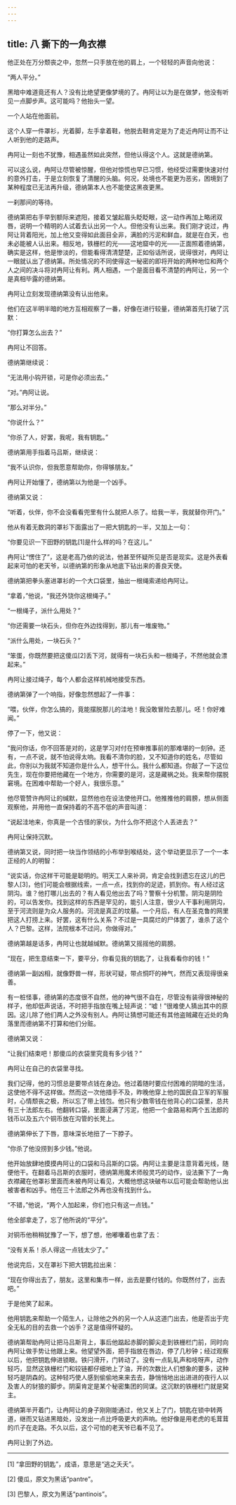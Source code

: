 ```yaml
---
---
---
```

title: 八 撕下的一角衣襟
---




他正处在万分颓丧之中，忽然一只手放在他的肩上，一个轻轻的声音向他说：

“两人平分。”

黑暗中难道竟还有人？没有比绝望更像梦境的了。冉阿让以为是在做梦，他没有听见一点脚步声。这可能吗？他抬头一望。

一个人站在他面前。

这个人穿一件罩衫，光着脚，左手拿着鞋，他脱去鞋肯定是为了走近冉阿让而不让人听到他的走路声。

冉阿让一刻也不犹豫，相遇虽然如此突然，但他认得这个人。这就是德纳第。

可以这么说，冉阿让尽管被惊醒，但他对惊慌也早已习惯，他经受过需要快速对付的意外打击，于是立刻恢复了清醒的头脑。何况，处境也不能更为恶劣，困境到了某种程度已无法再升级，德纳第本人也不能使这黑夜更黑。

一刹那间的等待。

德纳第把右手举到额际来遮阳，接着又皱起眉头眨眨眼，这一动作再加上略闭双唇，说明一个精明的人试着去认出另一个人。但他没有认出来。我们刚才说过，冉阿让背着阳光，加上他又变得如此面目全非，满脸的污泥和鲜血，就是在白天，也未必能被人认出来。相反地，铁栅栏的光——这地窟中的光——正面照着德纳第，确实是这样，他是惨淡的，但能看得清清楚楚，正如俗话所说，说得很对，冉阿让一眼就认出了德纳第。所处情况的不同使得这一秘密的即将开始的两种地位和两个人之间的决斗将对冉阿让有利。两人相遇，一个是面目看不清楚的冉阿让，另一个是真相毕露的德纳第。

冉阿让立刻发现德纳第没有认出他来。

他们在这半明半暗的地方互相观察了一番，好像在进行较量，德纳第首先打破了沉默：

“你打算怎么出去？”

冉阿让不回答。

德纳第继续说：

“无法用小钩开锁，可是你必须出去。”

“对。”冉阿让说。

“那么对半分。”

“你说什么？”

“你杀了人，好罢，我呢，我有钥匙。”

德纳第用手指着马吕斯，继续说：

“我不认识你，但我愿意帮助你，你得够朋友。”

冉阿让开始懂了，德纳第以为他是一个凶手。

德纳第又说：

“听着，伙伴，你不会没看看兜里有什么就把人杀了。给我一半，我就替你开门。”

他从有着无数洞的罩衫下面露出了一把大钥匙的一半，又加上一句：

“你要见识一下田野的钥匙[1]是什么样的吗？在这儿。”

冉阿让“愣住了”，这是老高乃依的说法，他甚至怀疑所见是否是现实。这是外表看起来可怕的老天爷，以德纳第的形象从地底下钻出来的善良天使。

德纳第把拳头塞进罩衫的一个大口袋里，抽出一根绳索递给冉阿让。

“拿着，”他说，“我还外饶你这根绳子。”

“一根绳子，派什么用处？”

“你还需要一块石头，但你在外边找得到，那儿有一堆废物。”

“派什么用处，一块石头？”

“笨蛋，你既然要把这傻瓜[2]丢下河，就得有一块石头和一根绳子，不然他就会漂起来。”

冉阿让接过绳子，每个人都会这样机械地接受东西。

德纳第弹了一个响指，好像忽然想起了一件事：

“喂，伙伴，你怎么搞的，竟能摆脱那儿的洼地！我没敢冒险去那儿。呸！你好难闻。”

停了一下，他又说：

“我问你话，你不回答是对的，这是学习对付在预审推事前的那难堪的一刻钟。还有，一点不说，就不怕说得太响。我看不清你的脸，又不知道你的姓名，尽管如此，你别以为我就不知道你是什么人，想干什么。我什么都知道。你敲了一下这位先生，现在你要把他藏在一个地方，你需要的是河，这是藏祸之处。我来帮你摆脱窘境。在困难中帮助一个好人，我很乐意。”

他尽管赞许冉阿让的缄默，显然他也在设法使他开口。他推推他的肩膀，想从侧面观察他，并用他一直保持着的不高不低的声音叫道：

“说起洼地来，你真是一个古怪的家伙，为什么你不把这个人丢进去？”

冉阿让保持沉默。

德纳第又说，同时把一块当作领结的小布举到喉结处，这个举动更显示了一个一本正经的人的明智：

“说实话，你这样干可能是聪明的。明天工人来补洞，肯定会找到遗忘在这儿的巴黎人[3]，他们可能会根据线索，一点一点，找到你的足迹，抓到你。有人经过这阴沟。谁？他打哪儿出去的？有人看见他出去了吗？警察十分机警。阴沟是阴险的，可以告发你。找到这样的东西是罕见的，能引人注意，很少人干事利用阴沟，至于河流则是为众人服务的。河流是真正的坟墓。一个月后，有人在圣克鲁的网里把这人打捞上来。好罢，这有什么关系？不过是一具腐烂的尸体罢了，谁杀了这个人？巴黎。这样，法院根本不过问，你做得对。”

德纳第越是话多，冉阿让也就越缄默。德纳第又摇摇他的肩膀。

“现在，把生意结束一下，要平分，你看见我的钥匙了，让我看看你的钱！”

德纳第一副凶相，就像野兽一样，形状可疑，带点恫吓的神气，然而又表现得很亲善。

有一桩怪事，德纳第的态度很不自然，他的神气很不自在，尽管没有装得很神秘的样子，他却低声说话，不时把手指放在嘴上轻声说：“嘘！”很难使人猜出其中的原因。这儿除了他们两人之外没有别人。冉阿让猜想可能还有其他盗贼藏在近处的角落里而德纳第不打算和他们分赃。

德纳第又说：

“让我们结束吧！那傻瓜的衣袋里究竟有多少钱？”

冉阿让在自己的衣袋里寻找。

我们记得，他的习惯总是要带点钱在身边。他过着随时要应付困难的阴暗的生活，这使他不得不这样做。然而这一次他措手不及，昨晚他穿上他的国民自卫军的军服时，心情颓丧之极，所以忘了带上钱包。他只有少数零钱在他背心的口袋里，总共有三十法郎左右。他翻转口袋，里面浸满了污泥，他把一个金路易和两个五法郎的钱币以及五六个铜币放在沟管的长凳上。

德纳第伸长了下唇，意味深长地扭了一下脖子。

“你杀了他没捞到多少钱。”他说。

他开始放肆地摸摸冉阿让的口袋和马吕斯的口袋。冉阿让主要是注意背着光线，随便他干。在翻着马吕斯的衣服时，德纳第用魔术师般灵巧的动作，设法撕下了一角衣襟藏在他罩衫里面而未被冉阿让看见，大概他想这块破布以后可能会帮助他认出被害者和凶手。他在三十法郎之外再也没有找到什么。

“不错，”他说，“两个人加起来，你们也只有这一点钱。”

他全部拿走了，忘了他所说的“平分”。

对铜币他稍稍犹豫了一下，想了想，他嘟囔着也拿了去：

“没有关系！杀人得这一点钱太少了。”

他说完后，又在罩衫下把大钥匙拉出来：

“现在你得出去了，朋友。这里和集市一样，出去是要付钱的。你既然付了，出去吧。”

于是他笑了起来。

他用钥匙来帮助一个陌生人，让除他之外的另一个人从这道门出去，他是否出于完全无私的目的去救一个凶手？这是值得怀疑的。

德纳第帮助冉阿让把马吕斯背上，事后他踮起赤脚的脚尖走到铁栅栏门前，同时向冉阿让做手势让他跟上来。他望望外面，把手指放在唇边，停了几秒钟；经过观察以后，他把钥匙伸进锁眼。铁闩滑开，门转动了。没有一点轧轧声和吱呀声，动作轻巧，显然这铁栅栏门和铰链都仔细地上了油，开的次数比人们想象的要多，这种轻巧是阴森的。这种轻巧使人感到偷偷地来来去去，静悄悄地出出进进的夜行人以及害人的豺狼的脚步。阴渠肯定是某个秘密集团的同谋。这沉默的铁栅栏门就是窝主。

德纳第半开着门，让冉阿让的身子刚刚能通过，他又关上了门，钥匙在锁中转两道，继而又钻进黑暗处，没发出一点比呼吸更大的声响。他好像是用老虎的毛茸茸的爪子在走路。不久以后，这个可怕的老天爷已看不见了。

冉阿让到了外边。



* * *



[1] “拿田野的钥匙”，成语，意思是“逃之夭夭”。

[2] 傻瓜，原文为黑话“pantre”。

[3] 巴黎人，原文为黑话“pantinois”。